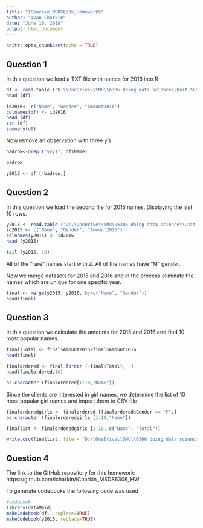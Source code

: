 ---
title: "ICharkin_MSDS6306_Homework5"
author: "Ivan Charkin"
date: "June 10, 2018"
output: html_document
---

```{r setup, include=FALSE}
knitr::opts_chunk$set(echo = TRUE)
```

## Question 1

In this question we load a TXT file with names for 2016 into R

```{r}
df <- read.table ("D:\\OneDrive\\SMU\\6306 doing data science\\Unit 5\\yob2016.txt", header = FALSE, sep = ";")
head (df)

id2016<- c("Name", "Gender", "Amount2016")
colnames(df) <- id2016
head (df)
str (df)
summary(df)
```

Now remove an observation with three y's

```{r}
badrow<-grep ("yyy$", df$Name)

badrow

y2016 <- df [-badrow,]
```

## Question 2

In this question we load the second file for 2015 names. Displaying the last 10 rows. 

```{r}
y2015 <- read.table ("D:\\OneDrive\\SMU\\6306 doing data science\\Unit 5\\yob2015.txt", header = FALSE, sep = ",")
id2015 <- c("Name", "Gender", "Amount2015")
colnames(y2015) <- id2015
head (y2015)

tail (y2015, 10)
```

All of the "rare" names start with Z. All of the names have "M" gender.

Now we merge datasets for 2015 and 2016 and in the process eliminate the names which are unique for one specific year. 

```{r}
final <- merge(y2015, y2016, by=c("Name", "Gender"))
head(final)
```

## Question 3

In this question we calculate the amounts for 2015 and 2016 and find 10 most popular names. 

```{r}
final$Total <- final$Amount2015+final$Amount2016
head(final)

finalordered <- final [order (-final$Total),  ]
head(finalordered,10)

as.character (finalordered[1:10,"Name"])
```

Since the clients are interested in girl names, we determine the list of 10 most popular girl names and import them to CSV file

```{r}
finalorderedgirls <- finalordered [finalordered$Gender == "F",]
as.character (finalorderedgirls [1:10,"Name"])

finallist <- finalorderedgirls [1:10, c("Name", "Total")]

write.csv(finallist, file = "D:\\OneDrive\\SMU\\6306 doing data science\\Unit 5\\Final_name_list.txt", row.names = FALSE)

```



## Question 4

The link to the GitHub repository for this homework:  
https://github.com/icharkin/ICharkin_MSDS6306_HW

To generate codebooks the following code was used

```{r eval=FALSE}
#codebook
library(dataMaid)
makeCodebook(df,  replace=TRUE)
makeCodebook(y2015, replace=TRUE)
```